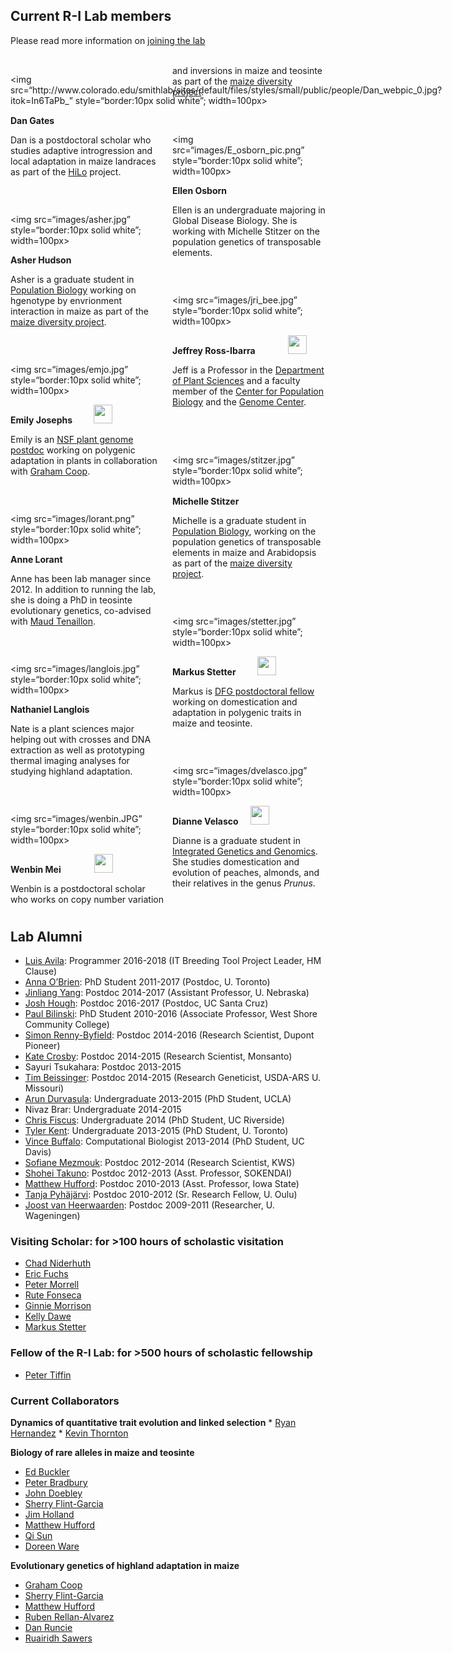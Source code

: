 <script>
  (function(i,s,o,g,r,a,m){i['GoogleAnalyticsObject']=r;i[r]=i[r]||function(){
  (i[r].q=i[r].q||[]).push(arguments)},i[r].l=1*new Date();a=s.createElement(o),
  m=s.getElementsByTagName(o)[0];a.async=1;a.src=g;m.parentNode.insertBefore(a,m)
  })(window,document,'script','https://www.google-analytics.com/analytics.js','ga');

  ga('create', 'UA-5300959-3', 'auto');
  ga('send', 'pageview');

</script>

<style>
  .col2 {
    columns: 2 200px;         /* number of columns and width in pixels*/
    -webkit-columns: 2 200px; /* chrome, safari */
    -moz-columns: 2 200px;    /* firefox */
  }
  .col3 {
    columns: 3 100px;
    -webkit-columns: 3 100px;
    -moz-columns: 3 100px;
  }
</style>

## Current R-I Lab members
Please read more information on [joining the lab](prosp.html)

<!-- break -->
<br>
<!-- break -->
<div class="col2">
<div style="float: left">
<img src="http://www.colorado.edu/smithlab/sites/default/files/styles/small/public/people/Dan_webpic_0.jpg?itok=In6TaPb_" style="border:10px solid white"; width=100px>
</div>
**Dan Gates** <a href="https://twitter.com/dangates_j"><img src="images/Twitter_logo_blue.png" style="width: 15px;"></a><a href="https://danjgates.wordpress.com"><img src="images/Home_icon_black.png" style="width: 15px;"></a><a href="https://github.com/danjgates"><img src="images/GitHub-Mark-32px.png" style="width:15px;"></a>

Dan is a postdoctoral scholar who studies adaptive introgression and local adaptation in maize landraces as part of the [HiLo](http://highlandadaptation.org) project.

<!-- break -->
<br>
<!-- break -->

<div style="float: left">
<img src="images/asher.jpg" style="border:10px solid white"; width=100px>
</div>
**Asher Hudson**

Asher is a graduate student in [Population Biology](http://www-eve.ucdavis.edu/eve/pbg/) working on hgenotype by envrionment interaction in maize as part of the [maize diversity project](http://www.panzea.org).

<!-- break -->
<br>
<!-- break -->

<div style="float: left">
<img src="images/emjo.jpg" style="border:10px solid white"; width=100px>
</div>
**Emily Josephs** <a href="http://emjosephs.github.io"><img src="images/Home_icon_black.png" style="width: 15px;"><a href="https://twitter.com/emjosephs"><img src="images/Twitter_logo_blue.png" style="width: 15px;"></a><a href="https://scholar.google.com/citations?user=LeLjAToAAAAJ&hl=en"><img src="images/scholar.png" style="width: 30px;"></a><a href="http://github.com/emjosephs"><img src="images/GitHub-Mark-32px.png" style="width:15px;"></a>

Emily is an [NSF plant genome postdoc](https://www.nsf.gov/funding/pgm_summ.jsp?pims_id=503622) working on polygenic adaptation in plants in collaboration with [Graham Coop](http://gcbias.org).

<!-- break -->
<br>
<!-- break -->

<div style="float: left">
<img src="images/lorant.png" style="border:10px solid white"; width=100px>
</div>
**Anne Lorant**

Anne has been lab manager since 2012. In addition to running the lab, she is doing a PhD in teosinte evolutionary genetics, co-advised with [Maud Tenaillon](http://moulon.inra.fr/~mtenaillon/).

<!-- break -->
<br>
<!-- break -->

<div style="float: left">
<img src="images/langlois.jpg" style="border:10px solid white"; width=100px>
</div>
**Nathaniel Langlois**

Nate is a plant sciences major helping out with crosses and DNA extraction as well as prototyping thermal imaging analyses for studying highland adaptation.

<!-- break -->
<br>
<!-- break -->

<div style="float: left">
<img src="images/wenbin.JPG" style="border:10px solid white"; width=100px>
</div>

**Wenbin Mei** 
<a href="http://wenbinmei.github.io"><img src="images/Home_icon_black.png" style="width: 15px;"></a><a href="http://github.com/wenbinmei"><img src="images/GitHub-Mark-32px.png" style="width:15px;"></a>
<a href="https://twitter.com/wbmei"><img src="images/Twitter_logo_blue.png" style="width: 15px;"></a><a href="https://scholar.google.com/citations?user=LR1KOxwAAAAJ&hl=en&oi=ao"><img src="images/scholar.png" style="width: 30px;"></a>

Wenbin is a postdoctoral scholar who works on copy number variation and inversions in maize and teosinte as part of the [maize diversity project](http://www.panzea.org).

<!-- break -->
<br>
<!-- break -->

<div style="float: left">
<img src="images/E_osborn_pic.png" style="border:10px solid white"; width=100px>
</div>

**Ellen Osborn**

Ellen is an undergraduate majoring in Global Disease Biology. She is working with Michelle Stitzer on the population genetics of transposable elements.

<!-- break -->
<br>
<!-- break -->

<div style="float: left">
<img src="images/jri_bee.jpg" style="border:10px solid white"; width=100px>
</div>
**Jeffrey Ross-Ibarra** <a href="https://github.com/rossibarra/CV"><img src="images/txt.png" style="width: 15px;"></a> <a href="https://twitter.com/jrossibarra"><img src="images/Twitter_logo_blue.png" style="width: 15px;"></a><a href="http://github.com/rossibarra"><img src="images/GitHub-Mark-32px.png" style="width:15px;"></a><a href="http://scholar.google.com/citations?user=5SzRq1oAAAAJ"><img src="images/scholar.png" style="width: 30px;"></a>

Jeff is a Professor in the [Department of Plant Sciences](http://www.plantsciences.ucdavis.edu/plantsciences/) and a faculty member of the [Center for Population Biology](http://cpb.ucdavis.edu) and the [Genome Center](ttp://www.genomecenter.ucdavis.edu). 

<!-- break -->
<br><br>
<!-- break -->

<div style="float: left">
<img src="images/stitzer.jpg" style="border:10px solid white"; width=100px>
</div>
**Michelle Stitzer** <a href="https://twitter.com/mcstitzer"><img src="images/Twitter_logo_blue.png" style="width: 15px;"></a><a href="http://mcstitzer.github.io"><img src="images/Home_icon_black.png" style="width: 15px;"></a><a href="http://github.com/mcstitzer"><img src="images/GitHub-Mark-32px.png" style="width:15px;"></a>

Michelle is a graduate student in [Population Biology](http://www-eve.ucdavis.edu/eve/pbg/), working on the population genetics of transposable elements in maize and Arabidopsis as part of the [maize diversity project](http://www.panzea.org/#!michelle-stitzer/c121o).

<!-- break -->
<br>
<!-- break -->

<div style="float: left">
<img src="images/stetter.jpg" style="border:10px solid white"; width=100px>
</div>
**Markus Stetter** <a href="https://twitter.com/mgstetter"><img src="images/Twitter_logo_blue.png" style="width: 15px;"></a><a href="http://mstetter.github.io"><img src="images/Home_icon_black.png" style="width: 15px;"></a><a href="https://scholar.google.de/citations?user=yYKVZQQAAAAJ&hl=en"><img src="images/scholar.png" style="width: 30px;"></a><a href="http://github.com/mstetter"><img src="images/GitHub-Mark-32px.png" style="width:15px;"></a>

Markus is [DFG postdoctoral fellow](http://www.dfg.de/en/research_funding/programmes/individual/research_fellowships/) working on domestication and adaptation in polygenic traits in maize and teosinte.

<!-- break -->
<br>
<!-- break -->

<div style="float: left">
<img src="images/dvelasco.jpg" style="border:10px solid white"; width=100px>
</div>
**Dianne Velasco** <a href="https://twitter.com/napknscrib"><img src="images/Twitter_logo_blue.png" style="width: 15px;"></a><a href="http://scholar.google.com/citations?user=h2_YtiYAAAAJ&hl"><img src="images/scholar.png" style="width: 30px;"></a>

Dianne is a graduate student in [Integrated Genetics and Genomics](http://biosci3.ucdavis.edu/GradGroups/GGG/Default.aspx). She studies domestication and evolution of peaches, almonds, and their relatives in the genus *Prunus*.

<!-- break -->
<br>
<!-- break -->

</div>

## Lab Alumni

* [Luis Avila](https://lmavila.github.io): Programmer 2016-2018 (IT Breeding Tool Project Leader, HM Clause)
* [Anna O'Brien](https://annamobrien.wordpress.com): PhD Student 2011-2017 (Postdoc, U. Toronto)
* [Jinliang Yang](http://jyanglab.com): Postdoc 2014-2017 (Assistant Professor, U. Nebraska)
* [Josh Hough](https://scholar.google.fr/citations?user=FmClXYIAAAAJ&hl=en): Postdoc 2016-2017 (Postdoc, UC Santa Cruz)
* [Paul Bilinski](https://scholar.google.com/citations?user=c03DwHkAAAAJ&hl=en): PhD Student 2010-2016 (Associate Professor, West Shore Community College)
* [Simon Renny-Byfield](https://scholar.google.com/citations?hl=en&user=uZTFIaAAAAAJ): Postdoc 2014-2016 (Research Scientist, Dupont Pioneer)
* [Kate Crosby](https://github.com/kate-crosby): Postdoc 2014-2015 (Research Scientist, Monsanto)
* Sayuri Tsukahara: Postdoc 2013-2015
* [Tim Beissinger](http://timbeissinger.github.io): Postdoc 2014-2015 (Research Geneticist, USDA-ARS U. Missouri)
* [Arun Durvasula](https://arundurvasula.wordpress.com): Undergraduate 2013-2015 (PhD Student, UCLA)
* Nivaz Brar: Undergraduate 2014-2015
* [Chris Fiscus](https://cjfiscus.github.io/): Undergraduate 2014 (PhD Student, UC Riverside)
* [Tyler Kent](https://github.com/tvkent): Undergraduate 2013-2015 (PhD Student, U. Toronto)
* [Vince Buffalo](http://www.vincebuffalo.com): Computational Biologist 2013-2014  (PhD Student, UC Davis)
* [Sofiane Mezmouk](http://www.linkedin.com/pub/sofiane-mezmouk/6b/a35/a34): Postdoc 2012-2014 (Research Scientist, KWS)
* [Shohei Takuno](https://sites.google.com/site/shoheitakuno/): Postdoc 2012-2013 (Asst. Professor, SOKENDAI)
* [Matthew Hufford](http://www.public.iastate.edu/~mhufford/HuffordLab/home.html): Postdoc 2010-2013 (Asst. Professor, Iowa State)
* [Tanja Pyhäjärvi](https://wiki.oulu.fi/pages/viewpage.action?pageId=13382392): Postdoc 2010-2012 (Sr. Research Fellow, U. Oulu)
* [Joost van Heerwaarden](http://www.wageningenur.nl/en/Persons/dr.ir.-J-Joost-van-Heerwaarden.htm): Postdoc 2009-2011 (Researcher, U. Wageningen)


### Visiting Scholar: for >100 hours of scholastic visitation

* [Chad Niderhuth](http://niederhuthlab.com)
* [Eric Fuchs](https://sites.google.com/site/ejfuchs/)
* [Peter Morrell](http://faculty.agronomy.cfans.umn.edu/pmorrell/)
* [Rute Fonseca](http://rutefonseca.wix.com/bioinformatics)
* [Ginnie Morrison](http://www.panzea.org/#!ginnie-morrison/c1lov)
* [Kelly Dawe](http://www.dawelab.org)
* [Markus Stetter](http://mstetter.github.io)

### Fellow of the R-I Lab: for >500 hours of scholastic fellowship

* [Peter Tiffin](http://www.cbs.umn.edu/lab/tiffin)

### Current Collaborators

**Dynamics of quantitative trait evolution and linked selection**
* [Ryan Hernandez](http://hernandezlab.ucsf.edu)
* [Kevin Thornton](http://www.molpopgen.org)

**Biology of rare alleles in maize and teosinte**

* [Ed Buckler](http://www.maizegenetics.net)
* [Peter Bradbury](http://www.panzea.org/peter-bradbury)
* [John Doebley](http://teosinte.wisc.edu)
* [Sherry Flint-Garcia](http://web.missouri.edu/~flint-garcias/)
* [Jim Holland](http://www4.ncsu.edu/~jholland/homepage.htm)
* [Matthew Hufford](http://www.public.iastate.edu/~mhufford/HuffordLab/home.html)
* [Qi Sun](http://vivo.cornell.edu/display/individual24418)
* [Doreen Ware](http://warelab.org)


**Evolutionary genetics of highland adaptation in maize**

* [Graham Coop](https://gcbias.org)
* [Sherry Flint-Garcia](http://web.missouri.edu/~flint-garcias/)
* [Matthew Hufford](http://www.public.iastate.edu/~mhufford/HuffordLab/home.html)
* [Ruben Rellan-Alvarez](http://www.rrlab.org)
* [Dan Runcie](http://runcielab.ucdavis.edu/)
* [Ruairidh Sawers](http://www.langebio.cinvestav.mx/?pag=165)

